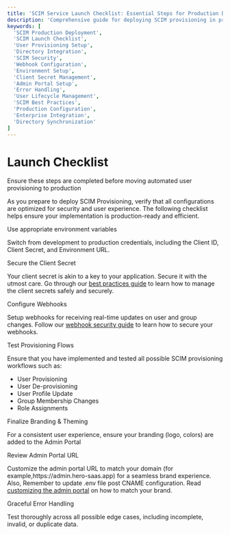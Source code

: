 ```yaml
---
title: 'SCIM Service Launch Checklist: Essential Steps for Production Deployment'
description: 'Comprehensive guide for deploying SCIM provisioning in production environments. Learn crucial steps to ensure optimal security, seamless user experience, and robust configuration for your SCIM implementation.'
keywords: [
  'SCIM Production Deployment',
  'SCIM Launch Checklist',
  'User Provisioning Setup',
  'Directory Integration',
  'SCIM Security',
  'Webhook Configuration',
  'Environment Setup',
  'Client Secret Management',
  'Admin Portal Setup',
  'Error Handling',
  'User Lifecycle Management',
  'SCIM Best Practices',
  'Production Configuration',
  'Enterprise Integration',
  'Directory Synchronization'
]
---
```


# Launch Checklist

<Subtitle>
  Ensure these steps are completed before moving automated user provisioning to production
</Subtitle>

As you prepare to deploy SCIM Provisioning, verify that all configurations are optimized for
security and user experience. The following checklist helps ensure your implementation is
production-ready and efficient.

<LabeledCheckbox id="1"> Use appropriate environment variables </LabeledCheckbox>

Switch from development to production credentials, including the Client ID, Client Secret, and
Environment URL.

<LabeledCheckbox id="2"> Secure the Client Secret </LabeledCheckbox>

Your client secret is akin to a key to your application. Secure it with the utmost care. Go through
our [best practices guide](/sso/guides/key-concepts/manage-client-secrets) to learn how to manage
the client secrets safely and securely.

<LabeledCheckbox id="3"> Configure Webhooks </LabeledCheckbox>

Setup webhooks for receiving real-time updates on user and group changes. Follow our
[webhook security guide](/scim/webhooks) to learn how to secure your webhooks.

<LabeledCheckbox id="4"> Test Provisioning Flows </LabeledCheckbox>

Ensure that you have implemented and tested all possible SCIM provisioning workflows such as:

- User Provisioning
- User De-provisioning
- User Profile Update
- Group Membership Changes
- Role Assignments

<LabeledCheckbox id="5"> Finalize Branding & Theming </LabeledCheckbox>

For a consistent user experience, ensure your branding (logo, colors) are added to the Admin Portal

<LabeledCheckbox id="6"> Review Admin Portal URL </LabeledCheckbox>

Customize the admin portal URL to match your domain (for
example,<SimpleCode>https:<span></span>//admin.hero-saas.app</SimpleCode>) for a seamless brand
experience. Also, Remember to update <SimpleCode>.env</SimpleCode> file post CNAME configuration.
Read [customizing the admin portal](/scim/domain-and-theme-customization) on how to match your
brand.

<LabeledCheckbox id="7"> Graceful Error Handling </LabeledCheckbox>

Test thoroughly across all possible edge cases, including incomplete, invalid, or duplicate data.
